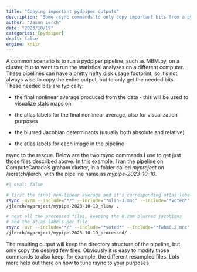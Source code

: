 ```yaml
---
title: "Copying important pydpiper outputs"
description: "Some rsync commands to only copy important bits from a pydpiper pipeline"
author: "Jason Lerch"
date: "2023/10/19"
categories: [pydpiper]
draft: false
engine: knitr
---
```


A common scenario is to run a pydpiper pipeline, such as MBM.py, on a cluster, but to want to run the statistical analyses on a different computer. These pipelines can have a pretty hefty disk usage footprint, so it's not always wise to copy the entire output, but to only get the needed bits. These needed bits are typically:

-   the final nonlinear average produced from the data - this will be used to visualize stats maps on

-   the atlas labels for the final nonlinear average, also for visualization purposes

-   the blurred Jacobian determinants (usually both absolute and relative)

-   the atlas labels for each image in the pipeline

rsync to the rescue. Below are the two rsync commands I use to get just those files described above. In this example, I ran the pipeline on ComputeCanada's graham cluster, in a folder called *myproject* on /scratch/jlerch, with the pipeline name as *mypipe-2023-10-10*.

```bash
#| eval: false

# first the final non-linear average and it's corresponding atlas labels
rsync -uvrm --include="*/" --include="*nlin-3.mnc" --include="*voted*" --exclude="*" jlerch@graham.computecanada.ca:/scratch
/jlerch/myproject/mypipe-2023-10-19_nlin/ .

# next all the processed files, keeping the 0.2mm blurred jacobians
# and the atlas labels per file
rsync -uvr --include="*/" --include="*voted*" --include="*fwhm0.2.mnc" --exclude="*" jlerch@graham.computecanada.ca:/scratch
/jlerch/myproject/mypipe-2023-10-19_processed/ .
```

The resulting output will keep the directory structure of the pipeline, but only copy the desired few files. Obviously it is easy to modify those commands to also keep, for example, the different resampled files. Lots more help out there on how to tune rsync to your purposes
